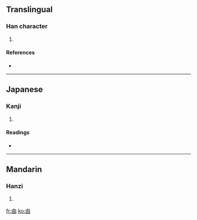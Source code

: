 ==Translingual==

===Han character===
{{Han char|rn=102|rad=田|as=01|sn=6|four=|canj=竹田 (HW)}}

# {{defn|Han|sort=田01}}

====References====
* {{Han ref|kx=0759.010|dkj=21728|dj=1169.010|hdz=42528.040|uh=7536|ud=30006}}

----

==Japanese==

===Kanji===
{{ja-kanji|grade=|rs=田01}}

# {{defn|Japanese|sort=田01}}

====Readings====
* {{ja-readings|on=[[ふつ]] (futsu), [[ふち]] (fuchi), [[ひ]] (hi)|kun=|nanori=}}

----

==Mandarin==

===Hanzi===
{{cmn-hanzi|pin=[[fú]] ([[fu2]])|wg=fu<sup>2</sup>}}

# {{defn|Mandarin|sort=田01}}

[[fr:甶]]
[[ko:甶]]